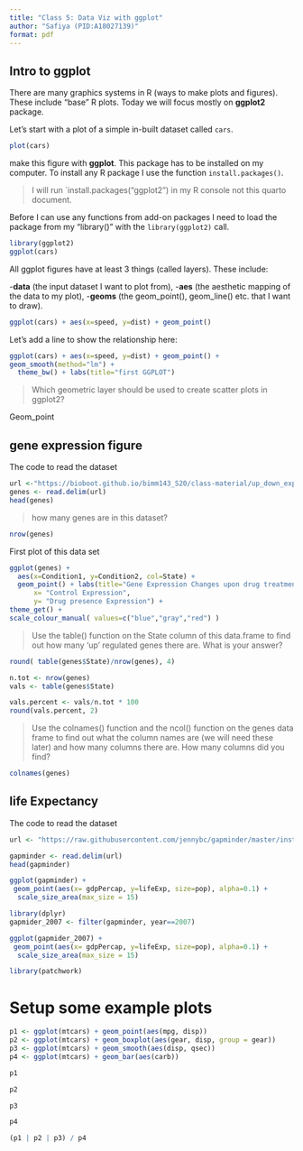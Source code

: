 ```yaml
---
title: "Class 5: Data Viz with ggplot"
author: "Safiya (PID:A18027139)"
format: pdf
---
```


## Intro to ggplot

There are many graphics systems in R (ways to make plots and figures). These include "base" R plots. Today we will focus mostly on  **ggplot2** package. 

Let's start with a plot of a simple in-built dataset called `cars`. 


```r
plot(cars)
```

make this figure with **ggplot**. This package has to be installed on my computer. To install any R package I use the function `install.packages()`.

> I will run `install.packages("ggplot2") in my R console not this quarto document. 

Before I can use any functions from add-on packages I need to load the package from my "library()" with the `library(ggplot2)` call. 

```r
library(ggplot2)
ggplot(cars)
```

All ggplot figures have at least 3 things (called layers). These include: 

-**data** (the input dataset I want to plot from),
-**aes** (the aesthetic mapping of the data to my plot),
-**geoms** (the geom_point(), geom_line() etc. that I want to draw).

```r
ggplot(cars) + aes(x=speed, y=dist) + geom_point()
```

Let's add a line to show the relationship here: 

```r
ggplot(cars) + aes(x=speed, y=dist) + geom_point() +
geom_smooth(method="lm") +
  theme_bw() + labs(title="first GGPLOT")
```   

>Which geometric layer should be used to create scatter plots in ggplot2?

Geom_point

## gene expression figure

The code to read the dataset

```r
url <-"https://bioboot.github.io/bimm143_S20/class-material/up_down_expression.txt"
genes <- read.delim(url)
head(genes)
```

> how many genes are in this dataset?

```r
nrow(genes)
```

First plot of this data set 

```r
ggplot(genes) +
  aes(x=Condition1, y=Condition2, col=State) +
  geom_point() + labs(title="Gene Expression Changes upon drug treatment",
      x= "Control Expression",  
      y= "Drug presence Expression") + 
theme_get() +
scale_colour_manual( values=c("blue","gray","red") )

``` 

>Use the table() function on the State column of this data.frame to find out how many ‘up’ regulated genes there are. What is your answer? 

```r
round( table(genes$State)/nrow(genes), 4)
```

```r
n.tot <- nrow(genes)
vals <- table(genes$State)

vals.percent <- vals/n.tot * 100
round(vals.percent, 2)
```

>Use the colnames() function and the ncol() function on the genes data frame to find out what the column names are (we will need these later) and how many columns there are. How many columns did you find?

```r
colnames(genes)
```
## life Expectancy

The code to read the dataset


```r
url <- "https://raw.githubusercontent.com/jennybc/gapminder/master/inst/extdata/gapminder.tsv"

gapminder <- read.delim(url)
head(gapminder)
```

```r
ggplot(gapminder) +
 geom_point(aes(x= gdpPercap, y=lifeExp, size=pop), alpha=0.1) +
  scale_size_area(max_size = 15)
```

```r
library(dplyr)
gapmider_2007 <- filter(gapminder, year==2007)
```


```r
ggplot(gapmider_2007) +
 geom_point(aes(x= gdpPercap, y=lifeExp, size=pop), alpha=0.1) +
  scale_size_area(max_size = 15) 

```

```r
library(patchwork)
```




# Setup some example plots 
```r
p1 <- ggplot(mtcars) + geom_point(aes(mpg, disp))
p2 <- ggplot(mtcars) + geom_boxplot(aes(gear, disp, group = gear))
p3 <- ggplot(mtcars) + geom_smooth(aes(disp, qsec))
p4 <- ggplot(mtcars) + geom_bar(aes(carb))
```

```r
p1
```

```r
p2
```

```r
p3
```
```r
p4
```


```r
(p1 | p2 | p3) / p4
```

